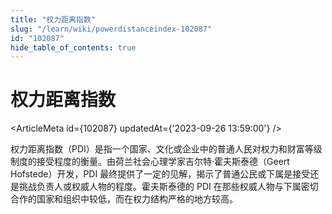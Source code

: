```yaml
---
title: "权力距离指数"
slug: "/learn/wiki/powerdistanceindex-102087"
id: "102087"
hide_table_of_contents: true
---
```



# 权力距离指数

<ArticleMeta id={102087} updatedAt={'2023-09-26 13:59:00'} />
<div className='border-solid border-b border-t-0 my-4 border-[var(--ifm-color-gray-300)]' />

权力距离指数（PDI）是指一个国家、文化或企业中的普通人民对权力和财富等级制度的接受程度的衡量。由荷兰社会心理学家吉尔特·霍夫斯泰德（Geert Hofstede）开发，PDI 最终提供了一定的见解，揭示了普通公民或下属是接受还是挑战负责人或权威人物的程度。霍夫斯泰德的 PDI 在那些权威人物与下属密切合作的国家和组织中较低，而在权力结构严格的地方较高。
